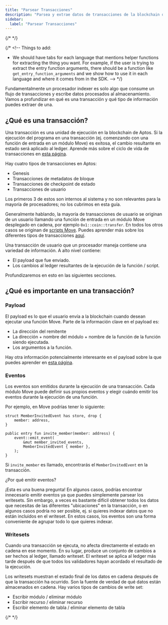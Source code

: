 ```yaml
---
title: "Parsear Transacciones"
description: "Parsea y extrae datos de transacciones de la blockchain de Aptos usando pasos de procesador con filtrado de eventos y transformación de datos"
sidebar:
  label: "Parsear Transacciones"
---
```



{/* <IndexerBetaNotice /> */}

{/* <!--
  Things to add:
  - We should have tabs for each language that mentions helper functions for extracting the thing you want. For example, if the user is trying to extract the entry function arguments, there should be a function like `get_entry_function_arguments` and we show how to use it in each language and where it comes from in the SDK.
  --> */}

Fundamentalmente un procesador indexer es solo algo que consume un flujo de transacciones y escribe datos procesados al almacenamiento. Vamos a profundizar en qué es una transacción y qué tipo de información puedes extraer de una.

## ¿Qué es una transacción?

Una transacción es una unidad de ejecución en la blockchain de Aptos. Si la ejecución del programa en una transacción (ej. comenzando con una función de entrada en un módulo Move) es exitosa, el cambio resultante en estado será aplicado al ledger. Aprende más sobre el ciclo de vida de transacciones en [esta página](/es/network/blockchain/blockchain-deep-dive#life-of-a-transaction).

Hay cuatro tipos de transacciones en Aptos:

- Genesis
- Transacciones de metadatos de bloque
- Transacciones de checkpoint de estado
- Transacciones de usuario

Los primeros 3 de estos son internos al sistema y no son relevantes para la mayoría de procesadores; no los cubrimos en esta guía.

Generalmente hablando, la mayoría de transacciones de usuario se originan de un usuario llamando una función de entrada en un módulo Move desplegado en cadena, por ejemplo `0x1::coin::transfer`. En todos los otros casos se originan de [scripts Move](/es/build/smart-contracts/scripts). Puedes aprender más sobre los diferentes tipos de transacciones [aquí](/es/network/blockchain/txns-states#types-of-transaction-payloads).

Una transacción de usuario que un procesador maneja contiene una variedad de información. A alto nivel contiene:

- El payload que fue enviado.
- Los cambios al ledger resultantes de la ejecución de la función / script.

Profundizaremos en esto en las siguientes secciones.

## ¿Qué es importante en una transacción?

### Payload

El payload es lo que el usuario envía a la blockchain cuando desean ejecutar una función Move. Parte de la información clave en el payload es:

- La dirección del remitente
- La dirección + nombre del módulo + nombre de la función de la función siendo ejecutada.
- Los argumentos a la función.

Hay otra información potencialmente interesante en el payload sobre la que puedes aprender en [esta página](/es/network/blockchain/txns-states#contents-of-a-transaction).

### Eventos

Los eventos son emitidos durante la ejecución de una transacción. Cada módulo Move puede definir sus propios eventos y elegir cuándo emitir los eventos durante la ejecución de una función.

Por ejemplo, en Move podrías tener lo siguiente:

```move filename="member_invited_event.move"
struct MemberInvitedEvent has store, drop {
    member: address,
}

public entry fun invite_member(member: address) {
    event::emit_event(
        &mut member_invited_events,
        MemberInvitedEvent { member },
    );
}
```

Si `invite_member` es llamado, encontrarás el `MemberInvitedEvent` en la transacción.

<Aside type="note">
  ¿Por qué emitir eventos?

  ¡Esta es una buena pregunta! En algunos casos, podrías encontrar innecesario emitir eventos ya que puedes simplemente parsear los writesets. Sin embargo, a veces es bastante difícil obtener todos los datos que necesitas de las diferentes "ubicaciones" en la transacción, o en algunos casos podría no ser posible, ej. si quieres indexar datos que no están incluidos en el writeset. En estos casos, los eventos son una forma conveniente de agrupar todo lo que quieres indexar.
</Aside>

### Writesets

Cuando una transacción se ejecuta, no afecta directamente el estado en cadena en ese momento. En su lugar, produce un conjunto de cambios a ser hechos al ledger, llamado writeset. El writeset se aplica al ledger más tarde después de que todos los validadores hayan acordado el resultado de la ejecución.

Los writesets muestran el estado final de los datos en cadena después de que la transacción ha ocurrido. Son la fuente de verdad de qué datos están almacenados en cadena. Hay varios tipos de cambios de write set:

- Escribir módulo / eliminar módulo
- Escribir recurso / eliminar recurso
- Escribir elemento de tabla / eliminar elemento de tabla

{/* <!-- Add more information about writesets, ideally once have the helper functions. --> */}
